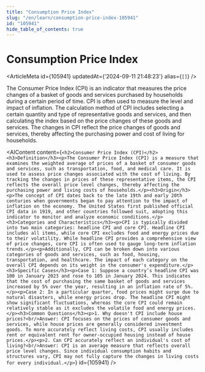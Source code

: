 ```yaml
---
title: "Consumption Price Index"
slug: "/en/learn/consumption-price-index-105941"
id: "105941"
hide_table_of_contents: true
---
```



# Consumption Price Index

<ArticleMeta id={105941} updatedAt={'2024-09-11 21:48:23'} alias={`[]`} />
<div className='border-solid border-b border-t-0 my-4 border-[var(--ifm-color-gray-300)]' />

The Consumer Price Index (CPI) is an indicator that measures the price changes of a basket of goods and services purchased by households during a certain period of time. CPI is often used to measure the level and impact of inflation. The calculation method of CPI includes selecting a certain quantity and type of representative goods and services, and then calculating the index based on the price changes of these goods and services. The changes in CPI reflect the price changes of goods and services, thereby affecting the purchasing power and cost of living for households.

<AIContent content={`<h2>Consumer Price Index (CPI)</h2><h3>Definition</h3><p>The Consumer Price Index (CPI) is a measure that examines the weighted average of prices of a basket of consumer goods and services, such as transportation, food, and medical care. It is used to assess price changes associated with the cost of living. By tracking the changes in prices of these representative items, the CPI reflects the overall price level changes, thereby affecting the purchasing power and living costs of households.</p><h3>Origin</h3><p>The concept of CPI dates back to the late 19th and early 20th centuries when governments began to pay attention to the impact of inflation on the economy. The United States first published official CPI data in 1919, and other countries followed suit, adopting this indicator to monitor and analyze economic conditions.</p><h3>Categories and Characteristics</h3><p>CPI is typically divided into two main categories: headline CPI and core CPI. Headline CPI includes all items, while core CPI excludes food and energy prices due to their volatility. While headline CPI provides a comprehensive view of price changes, core CPI is often used to gauge long-term inflation trends.</p><p>Additionally, CPI can be broken down into various categories of goods and services, such as food, housing, transportation, and healthcare. The impact of each category on the overall CPI depends on its weight in the consumer's expenditure.</p><h3>Specific Cases</h3><p>Case 1: Suppose a country’s headline CPI was 100 in January 2023 and rose to 105 in January 2024. This indicates that the cost of purchasing the same basket of goods and services increased by 5% over the year, resulting in an inflation rate of 5%.</p><p>Case 2: In a particular quarter, food prices might surge due to natural disasters, while energy prices drop. The headline CPI might show significant fluctuations, whereas the core CPI could remain relatively stable as it excludes the volatile food and energy prices.</p><h3>Common Questions</h3><p>1. Why doesn't CPI include house prices?<br/>Answer: CPI focuses on the prices of consumer goods and services, while house prices are generally considered investment goods. To more accurately reflect living costs, CPI usually includes rent or equivalent rent for owner-occupied housing instead of house prices.</p><p>2. Can CPI accurately reflect an individual's cost of living?<br/>Answer: CPI is an average measure that reflects overall price level changes. Since individual consumption habits and structures vary, CPI may not fully capture the changes in living costs for every individual.</p>`} id={105941} />
